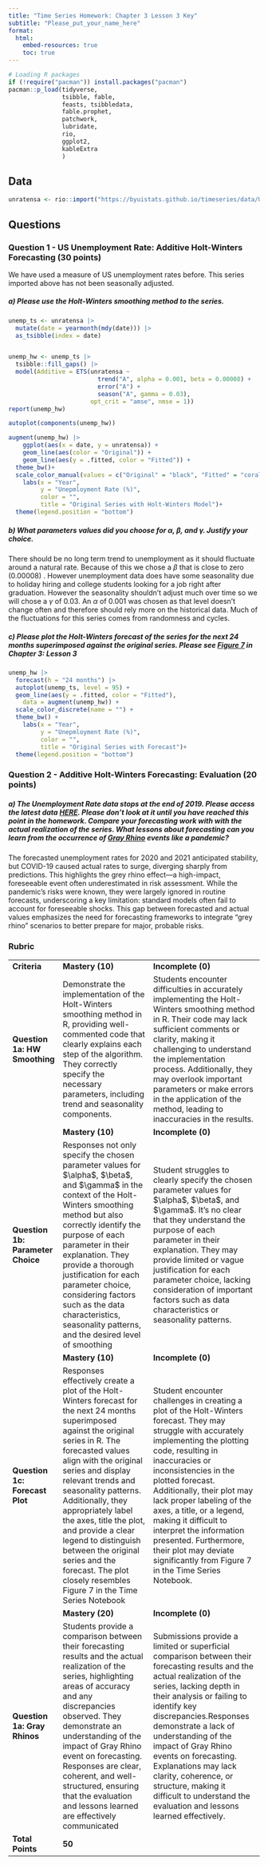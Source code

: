 ```yaml
---
title: "Time Series Homework: Chapter 3 Lesson 3 Key"
subtitle: "Please_put_your_name_here"
format: 
  html:
    embed-resources: true
    toc: true
---
```


```r

# Loading R packages
if (!require("pacman")) install.packages("pacman")
pacman::p_load(tidyverse, 
               tsibble, fable,
               feasts, tsibbledata,
               fable.prophet,
               patchwork,
               lubridate, 
               rio,
               ggplot2,
               kableExtra
               )
```

## Data

```r

unratensa <- rio::import("https://byuistats.github.io/timeseries/data/UNRATENSA.csv")


```

## Questions

### Question 1 - US Unemployment Rate: Additive Holt-Winters Forecasting (30 points)

We have used a measure of US unemployment rates before. This series imported above has not been seasonally adjusted.

##### a) Please use the Holt-Winters smoothing method to the series.

::: {.callout-note title="Answer" icon="false"}
```r
unemp_ts <- unratensa |>
  mutate(date = yearmonth(mdy(date))) |>
  as_tsibble(index = date)


unemp_hw <- unemp_ts |>
  tsibble::fill_gaps() |>
  model(Additive = ETS(unratensa ~
                         trend("A", alpha = 0.001, beta = 0.00008) +
                         error("A") +
                         season("A", gamma = 0.03),
                       opt_crit = "amse", nmse = 1))
report(unemp_hw)

autoplot(components(unemp_hw))

augment(unemp_hw) |>
    ggplot(aes(x = date, y = unratensa)) +
    geom_line(aes(color = "Original")) +
    geom_line(aes(y = .fitted, color = "Fitted")) +
  theme_bw()+
  scale_color_manual(values = c("Original" = "black", "Fitted" = "coral1")) +
    labs(x = "Year",
         y = "Unepmloyment Rate (%)",
         color = "",
         title = "Original Series with Holt-Winters Model")+
  theme(legend.position = "bottom")

```
:::

##### b) What parameters values did you choose for $\alpha$, $\beta$, and $\gamma$. Justify your choice.

::: {.callout-note title="Answer" icon="false"}
There should be no long term trend to unemployment as it should fluctuate around a natural rate. Because of this we chose a $\beta$ that is close to zero (0.00008) . However unemployment data does have some seasonality due to holiday hiring and college students looking for a job right after graduation. However the seasonality shouldn't adjust much over time so we will chose a $\gamma$ of 0.03. An $\alpha$ of 0.001 was chosen as that level doesn't change often and therefore should rely more on the historical data. Much of the fluctuations for this series comes from randomness and cycles.
:::

##### c) Please plot the Holt-Winters forecast of the series for the next 24 months superimposed against the original series. Please see [Figure 7](https://byuistats.github.io/timeseries/chapter_3_lesson_3.html#fig-crime-hw-forecast) in Chapter 3: Lesson 3

::: {.callout-note title="Answer" icon="false"}
```r
unemp_hw |>
  forecast(h = "24 months") |> 
  autoplot(unemp_ts, level = 95) + 
  geom_line(aes(y = .fitted, color = "Fitted"),
    data = augment(unemp_hw)) +
  scale_color_discrete(name = "") +
  theme_bw() +
    labs(x = "Year",
         y = "Unepmloyment Rate (%)",
         color = "",
         title = "Original Series with Forecast")+
  theme(legend.position = "bottom")


```
:::

### Question 2 - Additive Holt-Winters Forecasting: Evaluation (20 points)

##### a) The Unemployment Rate data stops at the end of 2019. Please access the latest data [HERE](https://fred.stlouisfed.org/series/UNRATENSA). Please don't look at it until you have reached this point in the homework. Compare your forecasting work with with the actual realization of the series. What lessons about forecasting can you learn from the occurrence of [Gray Rhino](https://chatgpt.com/share/6712c9e5-4f58-8005-888d-acae9895bd05) events like a pandemic?

::: {.callout-note title="Answer" icon="false"}
The forecasted unemployment rates for 2020 and 2021 anticipated stability, but COVID-19 caused actual rates to surge, diverging sharply from predictions. This highlights the grey rhino effect—a high-impact, foreseeable event often underestimated in risk assessment. While the pandemic’s risks were known, they were largely ignored in routine forecasts, underscoring a key limitation: standard models often fail to account for foreseeable shocks. This gap between forecasted and actual values emphasizes the need for forecasting frameworks to integrate “grey rhino” scenarios to better prepare for major, probable risks.
:::

### Rubric

|                                   |                                                                                                                                                                                                                                                                                                                                                                                                                                                                            |                                                                                                                                                                                                                                                                                                                                                                                                                                                                     |
|-----------------------------------|----------------------------------------------------------------------------------------------------------------------------------------------------------------------------------------------------------------------------------------------------------------------------------------------------------------------------------------------------------------------------------------------------------------------------------------------------------------------------|---------------------------------------------------------------------------------------------------------------------------------------------------------------------------------------------------------------------------------------------------------------------------------------------------------------------------------------------------------------------------------------------------------------------------------------------------------------------|
| **Criteria**                      | **Mastery (10)**                                                                                                                                                                                                                                                                                                                                                                                                                                                           | **Incomplete (0)**                                                                                                                                                                                                                                                                                                                                                                                                                                                  |
| **Question 1a: HW Smoothing**     | Demonstrate the implementation of the Holt-Winters smoothing method in R, providing well-commented code that clearly explains each step of the algorithm. They correctly specify the necessary parameters, including trend and seasonality components.                                                                                                                                                                                                                     | Students encounter difficulties in accurately implementing the Holt-Winters smoothing method in R. Their code may lack sufficient comments or clarity, making it challenging to understand the implementation process. Additionally, they may overlook important parameters or make errors in the application of the method, leading to inaccuracies in the results.                                                                                                |
|                                   | **Mastery (10)**                                                                                                                                                                                                                                                                                                                                                                                                                                                           | **Incomplete (0)**                                                                                                                                                                                                                                                                                                                                                                                                                                                  |
| **Question 1b: Parameter Choice** | Responses not only specify the chosen parameter values for \$\\alpha\$, \$\\beta\$, and \$\\gamma\$ in the context of the Holt-Winters smoothing method but also correctly identify the purpose of each parameter in their explanation. They provide a thorough justification for each parameter choice, considering factors such as the data characteristics, seasonality patterns, and the desired level of smoothing                                                    | Student struggles to clearly specify the chosen parameter values for \$\\alpha\$, \$\\beta\$, and \$\\gamma\$. It's no clear that they understand the purpose of each parameter in their explanation. They may provide limited or vague justification for each parameter choice, lacking consideration of important factors such as data characteristics or seasonality patterns.                                                                                   |
|                                   | **Mastery (10)**                                                                                                                                                                                                                                                                                                                                                                                                                                                           | **Incomplete (0)**                                                                                                                                                                                                                                                                                                                                                                                                                                                  |
| **Question 1c: Forecast Plot**    | Responses effectively create a plot of the Holt-Winters forecast for the next 24 months superimposed against the original series in R. The forecasted values align with the original series and display relevant trends and seasonality patterns. Additionally, they appropriately label the axes, title the plot, and provide a clear legend to distinguish between the original series and the forecast. The plot closely resembles Figure 7 in the Time Series Notebook | Student encounter challenges in creating a plot of the Holt-Winters forecast. They may struggle with accurately implementing the plotting code, resulting in inaccuracies or inconsistencies in the plotted forecast. Additionally, their plot may lack proper labeling of the axes, a title, or a legend, making it difficult to interpret the information presented. Furthermore, their plot may deviate significantly from Figure 7 in the Time Series Notebook. |
|                                   | **Mastery (20)**                                                                                                                                                                                                                                                                                                                                                                                                                                                           | **Incomplete (0)**                                                                                                                                                                                                                                                                                                                                                                                                                                                  |
| **Question 1a: Gray Rhinos**      | Students provide a comparison between their forecasting results and the actual realization of the series, highlighting areas of accuracy and any discrepancies observed. They demonstrate an understanding of the impact of Gray Rhino event on forecasting. Responses are clear, coherent, and well-structured, ensuring that the evaluation and lessons learned are effectively communicated                                                                             | Submissions provide a limited or superficial comparison between their forecasting results and the actual realization of the series, lacking depth in their analysis or failing to identify key discrepancies.Responses demonstrate a lack of understanding of the impact of Gray Rhino events on forecasting. Explanations may lack clarity, coherence, or structure, making it difficult to understand the evaluation and lessons learned effectively.             |
| **Total Points**                  | **50**                                                                                                                                                                                                                                                                                                                                                                                                                                                                     |                                                                                                                                                                                                                                                                                                                                                                                                                                                                     |
